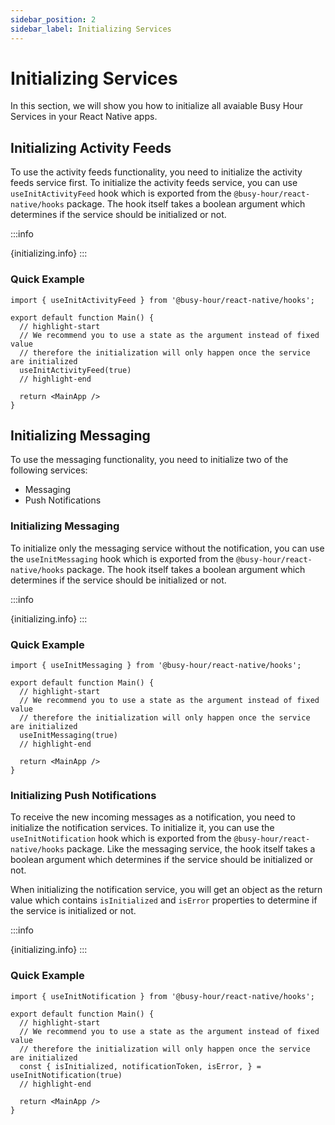 ```yaml
---
sidebar_position: 2
sidebar_label: Initializing Services
---
```



# Initializing Services

In this section, we will show you how to initialize all avaiable Busy Hour Services in your React Native apps.

## Initializing Activity Feeds

To use the activity feeds functionality, you need to initialize the activity feeds service first. To initialize the activity feeds service, you can use `useInitActivityFeed` hook which is exported from the `@busy-hour/react-native/hooks` package. The hook itself takes a boolean argument which determines if the service should be initialized or not.

:::info

<span>{initializing.info}</span>
:::

### Quick Example

```tsx title="src/main.tsx"
import { useInitActivityFeed } from '@busy-hour/react-native/hooks';

export default function Main() {
  // highlight-start
  // We recommend you to use a state as the argument instead of fixed value
  // therefore the initialization will only happen once the service are initialized
  useInitActivityFeed(true)
  // highlight-end

  return <MainApp />
}
```

## Initializing Messaging

To use the messaging functionality, you need to initialize two of the following services:

- Messaging
- Push Notifications

### Initializing Messaging

To initialize only the messaging service without the notification, you can use the `useInitMessaging` hook which is exported from the `@busy-hour/react-native/hooks` package. The hook itself takes a boolean argument which determines if the service should be initialized or not.

:::info

<span>{initializing.info}</span>
:::

### Quick Example

```tsx title="src/main.tsx"
import { useInitMessaging } from '@busy-hour/react-native/hooks';

export default function Main() {
  // highlight-start
  // We recommend you to use a state as the argument instead of fixed value
  // therefore the initialization will only happen once the service are initialized
  useInitMessaging(true)
  // highlight-end

  return <MainApp />
}
```

### Initializing Push Notifications

To receive the new incoming messages as a notification, you need to initialize the notification services. To initialize it, you can use the `useInitNotification` hook which is exported from the `@busy-hour/react-native/hooks` package. Like the messaging service, the hook itself takes a boolean argument which determines if the service should be initialized or not.

When initializing the notification service, you will get an object as the return value which contains `isInitialized` and `isError` properties to determine if the service is initialized or not.

:::info

<span>{initializing.info}</span>
:::

### Quick Example

```tsx title="src/main.tsx"
import { useInitNotification } from '@busy-hour/react-native/hooks';

export default function Main() {
  // highlight-start
  // We recommend you to use a state as the argument instead of fixed value
  // therefore the initialization will only happen once the service are initialized
  const { isInitialized, notificationToken, isError, } = useInitNotification(true)
  // highlight-end

  return <MainApp />
}
```

